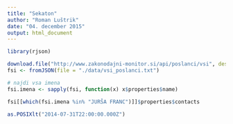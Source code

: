 ```yaml
---
title: "Sekaton"
author: "Roman Luštrik"
date: "04. december 2015"
output: html_document
---
```


```r
library(rjson)
```

```r
download.file("http://www.zakonodajni-monitor.si/api/poslanci/vsi", dest = "./data/vsi_poslanci.txt")
fsi <- fromJSON(file = "./data/vsi_poslanci.txt")
```

```r
# najdi vsa imena
fsi.imena <- sapply(fsi, function(x) x$properties$name)

fsi[[which(fsi.imena %in% "JURŠA FRANC")]]$properties$contacts
```

```r
as.POSIXlt("2014-07-31T22:00:00.000Z")
```


